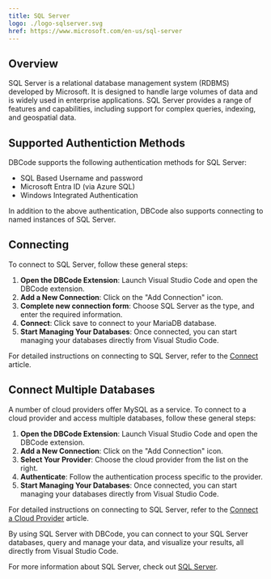 ```yaml
---
title: SQL Server
logo: ./logo-sqlserver.svg
href: https://www.microsoft.com/en-us/sql-server
---
```


## Overview

SQL Server is a relational database management system (RDBMS) developed by Microsoft. It is designed to handle large volumes of data and is widely used in enterprise applications. SQL Server provides a range of features and capabilities, including support for complex queries, indexing, and geospatial data.

## Supported Authentiction Methods

DBCode supports the following authentication methods for SQL Server:

- SQL Based Username and password
- Microsoft Entra ID (via Azure SQL)
- Windows Integrated Authentication

In addition to the above authentication, DBCode also supports connecting to named instances of SQL Server.

## Connecting

To connect to SQL Server, follow these general steps:

1. **Open the DBCode Extension**: Launch Visual Studio Code and open the DBCode extension.
2. **Add a New Connection**: Click on the "Add Connection" icon.
3. **Complete new connection form**: Choose SQL Server as the type, and enter the required information.
4. **Connect**: Click save to connect to your MariaDB database.
5. **Start Managing Your Databases**: Once connected, you can start managing your databases directly from Visual Studio Code.

For detailed instructions on connecting to SQL Server, refer to the [Connect](/docs/get-started/connect) article.

## Connect Multiple Databases	

A number of cloud providers offer MySQL as a service. To connect to a cloud provider and access multiple databases, follow these general steps:

1. **Open the DBCode Extension**: Launch Visual Studio Code and open the DBCode extension.
2. **Add a New Connection**: Click on the "Add Connection" icon.
3. **Select Your Provider**: Choose the cloud provider from the list on the right.
4. **Authenticate**: Follow the authentication process specific to the provider.
5. **Start Managing Your Databases**: Once connected, you can start managing your databases directly from Visual Studio Code.

For detailed instructions on connecting to SQL Server, refer to the [Connect a Cloud Provider](/docs/cloud-providers/connect) article.

By using SQL Server with DBCode, you can connect to your SQL Server databases, query and manage your data, and visualize your results, all directly from Visual Studio Code.

For more information about SQL Server, check out <a href="https://www.microsoft.com/en-us/sql-server/" target="_blank">SQL Server</a>.